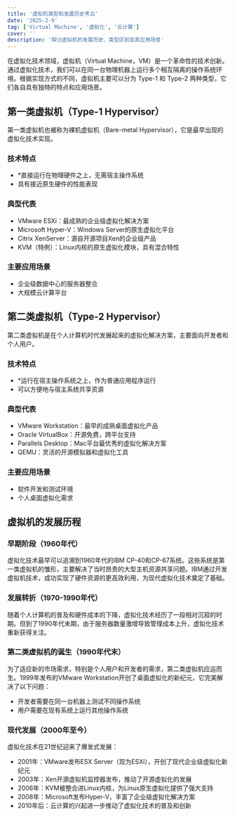 ```yaml
---
title: '虚拟机类型和发展历史考古'
date: '2025-2-9'
tag: ['Virtual Machine', '虚拟化', '云计算']
cover: ''
description: '探讨虚拟机的发展历史、类型区别及其应用场景'
---
```


在虚拟化技术领域，虚拟机（Virtual Machine，VM）是一个革命性的技术创新。通过虚拟化技术，我们可以在同一台物理机器上运行多个相互隔离的操作系统环境。根据实现方式的不同，虚拟机主要可以分为 Type-1 和 Type-2 两种类型，它们各自具有独特的特点和应用场景。

## 第一类虚拟机（Type-1 Hypervisor）
第一类虚拟机也被称为裸机虚拟机（Bare-metal Hypervisor），它是最早出现的虚拟化技术实现。

### 技术特点
- *直接运行在物理硬件之上，无需宿主操作系统
- 具有接近原生硬件的性能表现

### 典型代表
- VMware ESXi：最成熟的企业级虚拟化解决方案
- Microsoft Hyper-V：Windows Server的原生虚拟化平台
- Citrix XenServer：源自开源项目Xen的企业级产品
- KVM（特例）：Linux内核的原生虚拟化模块，具有混合特性

### 主要应用场景
- 企业级数据中心的服务器整合
- 大规模云计算平台

## 第二类虚拟机（Type-2 Hypervisor）
第二类虚拟机是在个人计算机时代发展起来的虚拟化解决方案，主要面向开发者和个人用户。

### 技术特点
- *运行在宿主操作系统之上，作为普通应用程序运行
- 可以方便地与宿主系统共享资源

### 典型代表
- VMware Workstation：最早的成熟桌面虚拟化产品
- Oracle VirtualBox：开源免费，跨平台支持
- Parallels Desktop：Mac平台最优秀的虚拟化解决方案
- QEMU：灵活的开源模拟器和虚拟化工具

### 主要应用场景
- 软件开发和测试环境
- 个人桌面虚拟化需求

## 虚拟机的发展历程

### 早期阶段（1960年代）
虚拟化技术最早可以追溯到1960年代的IBM CP-40和CP-67系统。这些系统是第一类虚拟机的雏形，主要解决了当时昂贵的大型主机资源共享问题。IBM通过开发虚拟机技术，成功实现了硬件资源的更高效利用，为现代虚拟化技术奠定了基础。

### 发展转折（1970-1990年代）
随着个人计算机的普及和硬件成本的下降，虚拟化技术经历了一段相对沉寂的时期。但到了1990年代末期，由于服务器数量激增导致管理成本上升，虚拟化技术重新获得关注。

### 第二类虚拟机的诞生（1990年代末）
为了适应新的市场需求，特别是个人用户和开发者的需求，第二类虚拟机应运而生。1999年发布的VMware Workstation开创了桌面虚拟化的新纪元，它完美解决了以下问题：
- 开发者需要在同一台机器上测试不同操作系统
- 用户需要在现有系统上运行其他操作系统

### 现代发展（2000年至今）
虚拟化技术在21世纪迎来了爆发式发展：
- 2001年：VMware发布ESX Server（现为ESXi），开创了现代企业级虚拟化新纪元
- 2003年：Xen开源虚拟机监控器发布，推动了开源虚拟化的发展
- 2006年：KVM被整合进Linux内核，为Linux原生虚拟化提供了强大支持
- 2008年：Microsoft发布Hyper-V，丰富了企业级虚拟化解决方案
- 2010年后：云计算的兴起进一步推动了虚拟化技术的普及和创新
